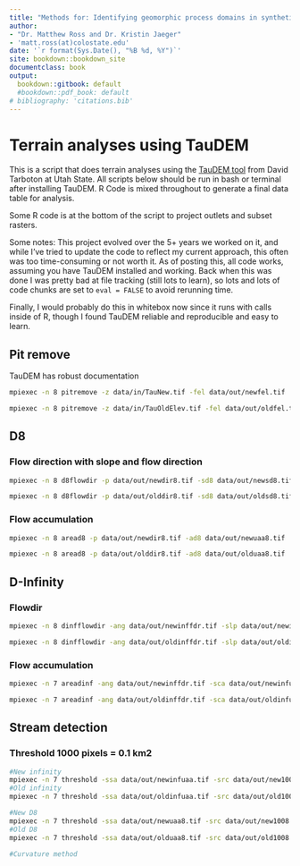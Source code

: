 ```yaml
---
title: "Methods for: Identifying geomorphic process domains in synthetic landscapes of West Virginia, USA"
author:
- "Dr. Matthew Ross and Dr. Kristin Jaeger"
- 'matt.ross(at)colostate.edu'
date: '`r format(Sys.Date(), "%B %d, %Y")`'
site: bookdown::bookdown_site
documentclass: book
output:
  bookdown::gitbook: default
  #bookdown::pdf_book: default
# bibliography: 'citations.bib'
---
```




# Terrain analyses using TauDEM

This is a script that does terrain analyses using the [TauDEM tool](http://hydrology.usu.edu/taudem/taudem5/index.html) from David Tarboton at Utah State. All scripts below should be run in bash or terminal after installing TauDEM. R Code is mixed throughout to generate a final data table for analysis. 

Some R code is at the bottom of the script to project outlets and subset rasters. 

Some notes: This project evolved over the 5+ years we worked on it, and while 
I've tried to update the code to reflect my current approach, this often was too 
time-consuming or not worth it. As of posting this, all code works, assuming
you have TauDEM installed and working. Back when this was done I was pretty
bad at file tracking (still lots to learn),
so lots and lots of code chunks are set to `eval = FALSE`
to avoid rerunning time. 

Finally, I would probably do this in whitebox now since it runs with calls
inside of R, though I found TauDEM reliable and reproducible and easy to learn.

## Pit remove

TauDEM has robust documentation
```bash
mpiexec -n 8 pitremove -z data/in/TauNew.tif -fel data/out/newfel.tif

mpiexec -n 8 pitremove -z data/in/TauOldElev.tif -fel data/out/oldfel.tif
```

## D8 

### Flow direction with slope and flow direction
```bash
mpiexec -n 8 d8flowdir -p data/out/newdir8.tif -sd8 data/out/newsd8.tif -fel data/out/newfel.tif

mpiexec -n 8 d8flowdir -p data/out/olddir8.tif -sd8 data/out/oldsd8.tif -fel data/out/oldfel.tif

```

### Flow accumulation
```bash
mpiexec -n 8 aread8 -p data/out/newdir8.tif -ad8 data/out/newuaa8.tif

mpiexec -n 8 aread8 -p data/out/olddir8.tif -ad8 data/out/olduaa8.tif
```

 
##  D-Infinity

### Flowdir
```bash
mpiexec -n 8 dinfflowdir -ang data/out/newinffdr.tif -slp data/out/newinfslp.tif -fel data/out/newfel.tif

mpiexec -n 8 dinfflowdir -ang data/out/oldinffdr.tif -slp data/out/oldinfslp.tif -fel data/out/oldfel.tif


```

### Flow accumulation

```bash
mpiexec -n 7 areadinf -ang data/out/newinffdr.tif -sca data/out/newinfuaa.tif

mpiexec -n 7 areadinf -ang data/out/oldinffdr.tif -sca data/out/oldinfuaa.tif

```


##  Stream detection

### Threshold 1000 pixels = 0.1 km2

```bash

#New infinity
mpiexec -n 7 threshold -ssa data/out/newinfuaa.tif -src data/out/new100inf.tif -thresh 100
#Old infinity 
mpiexec -n 7 threshold -ssa data/out/oldinfuaa.tif -src data/out/old100inf.tif -thresh 100

#New D8 
mpiexec -n 7 threshold -ssa data/out/newuaa8.tif -src data/out/new1008.tif -thresh 100
#Old D8
mpiexec -n 7 threshold -ssa data/out/olduaa8.tif -src data/out/old1008.tif -thresh 100

#Curvature method



```










